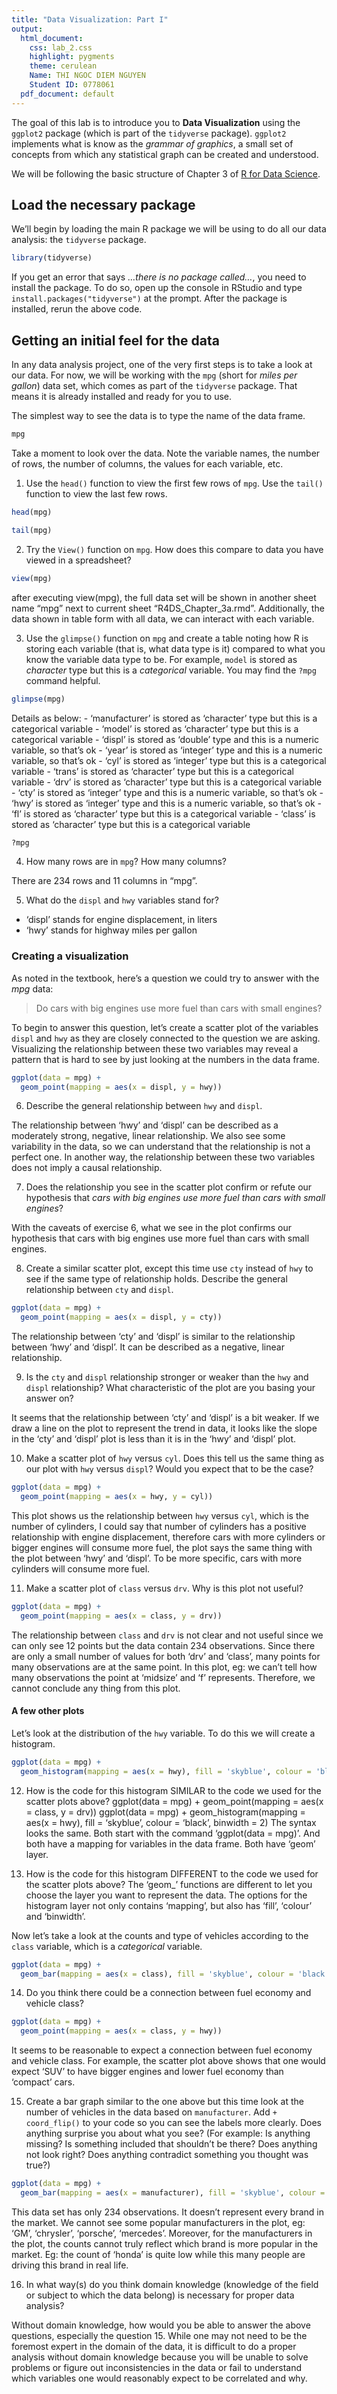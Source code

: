 ---
title: "Data Visualization: Part I"
output:
  html_document:
    css: lab_2.css
    highlight: pygments
    theme: cerulean
    Name: THI NGOC DIEM NGUYEN
    Student ID: 0778061
  pdf_document: default
---

The goal of this lab is to introduce you to **Data Visualization** using the 
`ggplot2` package (which is part of the `tidyverse` package). `ggplot2` implements 
what is know as the *grammar of graphics*, a small set of concepts from which
any statistical graph can be created and understood. 

We will be following the basic structure of Chapter 3 of [R for Data Science](https://r4ds.had.co.nz/). 

## Load the necessary package


We'll begin by loading the main R package we will be using to do all our 
data analysis: the `tidyverse` package.

```{r warning = FALSE, message = FALSE}
library(tidyverse)
```

If you get an error that says *...there is no package called...*, you need to install the package. To do so, open up the console in RStudio and type `install.packages("tidyverse")` 
at the prompt. After the package is installed, rerun the above code. 

## Getting an initial feel for the data

In any data analysis project, one of the very first steps is to take a look 
at our data. For now, we will be working with the `mpg` (short for *miles 
per gallon*) data set, which comes as part of the `tidyverse` package. That 
means it is already installed and ready for you to use. 

The simplest way to see the data is to type the name of the data frame. 
```{r}
mpg
```

Take a moment to look over the data. Note the variable names, the number of rows, 
the number of columns, the values for each variable, etc. 

1. Use the `head()` function to view the first few rows of `mpg`. Use the `tail()` function 
to view the last few rows. 

```{r}
head(mpg)
```

```{r}
tail(mpg)
```

2. Try the `View()` function on `mpg`. How does this compare to data you have viewed 
in a spreadsheet? 

```{r}
view(mpg)
```
after executing view(mpg), the full data set will be shown in another sheet name "mpg" next to current sheet "R4DS_Chapter_3a.rmd". Additionally, the data shown in table form with all data, we can interact with each variable.

3. Use the `glimpse()` function on `mpg` and create a table noting how R is storing 
each variable (that is, what data type is it) compared to what you know the variable 
data type to be. For example, `model` is stored as *character* type but this is a 
*categorical* variable. You may find the `?mpg` command helpful. 

```{r}
glimpse(mpg)
```
Details as below:
- 'manufacturer' is stored as 'character' type but this is a categorical variable 
- 'model' is stored as 'character' type but this is a categorical variable
- 'displ' is stored as 'double' type and this is a numeric variable, so that's ok
- 'year' is stored as 'integer' type and this is a numeric variable, so that's ok
- 'cyl' is stored as 'integer' type but this is a categorical variable
- 'trans' is stored as 'character' type but this is a categorical variable
- 'drv' is stored as 'character' type but this is a categorical variable
- 'cty' is stored as 'integer' type and this is a numeric variable, so that's ok
- 'hwy' is stored as 'integer' type and this is a numeric variable, so that's ok
- 'fl' is stored as 'character' type but this is a categorical variable
- 'class' is stored as 'character' type but this is a categorical variable

```{r}
?mpg
```

4. How many rows are in `mpg`? How many columns?

There are 234 rows and 11 columns in "mpg".

5. What do the `displ` and `hwy` variables stand for? 

- 'displ' stands for engine displacement, in liters
- 'hwy' stands for highway miles per gallon

### Creating a visualization

As noted in the textbook, here's a question we could try to answer with the *mpg* data:

> Do cars with big engines use more fuel than cars with small engines? 

To begin to answer this question, let's create a scatter plot of the variables `displ` and 
`hwy` as they are closely connected to the question we are asking. Visualizing 
the relationship between these two variables may reveal a pattern that is hard 
to see by just looking at the numbers in the data frame.  

```{r}
ggplot(data = mpg) +
  geom_point(mapping = aes(x = displ, y = hwy)) 
```

6. Describe the general relationship between `hwy` and `displ`.

The relationship between 'hwy' and 'displ' can be described as a moderately strong, negative, linear relationship. We also see some variability in the data, so we can understand that the relationship is not a perfect one. In another way, the relationship between these two variables does not imply a causal relationship. 

7. Does the relationship you see in the scatter plot confirm or refute 
our hypothesis that *cars with big engines use more fuel than cars with 
small engines*?

With the caveats of exercise 6, what we see in the plot confirms our hypothesis that cars with big engines use more fuel than cars with small engines.

8. Create a similar scatter plot, except this time use `cty` instead of `hwy` to see if the same type of relationship holds. Describe the general relationship between `cty` and `displ`.

```{r}
ggplot(data = mpg) +
  geom_point(mapping = aes(x = displ, y = cty))
```
The relationship between 'cty' and 'displ' is similar to the relationship between 'hwy' and 'displ'. It can be described as a negative, linear relationship. 

9. Is the `cty` and `displ` relationship stronger or weaker than the `hwy` and `displ` relationship? What characteristic of the plot are you basing your answer on?

It seems that the relationship between 'cty' and 'displ' is a bit weaker. If we draw a line on the plot to represent the trend in data, it looks like the slope in the 'cty' and 'displ' plot is less than it is in the 'hwy' and 'displ' plot.

10. Make a scatter plot of `hwy` versus `cyl`. Does this tell us the same thing as our plot
with `hwy` versus `displ`? Would you expect that to be the case?

```{r}
ggplot(data = mpg) +
  geom_point(mapping = aes(x = hwy, y = cyl))
```
This plot shows us the relationship between `hwy` versus `cyl`, which is the number of cylinders, I could say that number of cylinders has a positive relationship with engine displacement, therefore cars with more cylinders or bigger engines will consume more fuel, the plot says the same thing with the plot between 'hwy' and 'displ'. To be more specific, cars with more cylinders will consume more fuel.

11. Make a scatter plot of `class` versus `drv`. Why is this plot not useful?

```{r}
ggplot(data = mpg) +
  geom_point(mapping = aes(x = class, y = drv))
```
The relationship between `class` and `drv` is not clear and not useful since we can only see 12 points but the data contain 234 observations. Since there are only a small number of values for both 'drv' and 'class', many points for many observations are at the same point. In this plot, eg: we can't tell how many observations the point at 'midsize' and 'f' represents. Therefore, we cannot conclude any thing from this plot.

#### A few other plots

Let's look at the distribution of the `hwy` variable. To do this we will create a histogram. 

```{r}
ggplot(data = mpg) + 
  geom_histogram(mapping = aes(x = hwy), fill = 'skyblue', colour = 'black', binwidth = 2)

```

12. How is the code for this histogram SIMILAR to the code we used for the 
scatter plots above?
ggplot(data = mpg) +
  geom_point(mapping = aes(x = class, y = drv))
ggplot(data = mpg) + 
  geom_histogram(mapping = aes(x = hwy), fill = 'skyblue', colour = 'black', binwidth = 2)
The syntax looks the same. Both start with the command 'ggplot(data = mpg)'. And both have a mapping for variables in the data frame. Both have 'geom' layer.

13. How is the code for this histogram DIFFERENT to the code we used for the 
scatter plots above?
The 'geom_' functions are different to let you choose the layer you want to represent the data. The options for the histogram layer not only contains 'mapping', but also has 'fill', 'colour' and 'binwidth'.

Now let's take a look at the counts and type of vehicles according to the `class` variable, which is a *categorical* variable. 

```{r}
ggplot(data = mpg) + 
  geom_bar(mapping = aes(x = class), fill = 'skyblue', colour = 'black')

```


14. Do you think there could be a connection between fuel economy and vehicle 
class?

```{r}
ggplot(data = mpg) +
  geom_point(mapping = aes(x = class, y = hwy))
```


It seems to be reasonable to expect a connection between fuel economy and vehicle class. For example, the scatter plot above shows that one would expect 'SUV' to have bigger engines and lower fuel economy than 'compact' cars. 

15. Create a bar graph similar to the one above but this time look at the number 
of vehicles in the data based on `manufacturer`. Add `+ coord_flip()` to your 
code so you can see the labels more clearly. Does anything surprise you about 
what you see? (For example: Is anything missing? Is something included that 
shouldn't be there? Does anything not look right? Does anything contradict 
something you thought was true?)

```{r}
ggplot(data = mpg) + 
  geom_bar(mapping = aes(x = manufacturer), fill = 'skyblue', colour = 'black') + coord_flip()
```
This data set has only 234 observations. It doesn't represent every brand in the market. We cannot see some popular manufacturers in the plot, eg: 'GM', 'chrysler', 'porsche', 'mercedes'. 
Moreover, for the manufacturers in the plot, the counts cannot truly reflect which brand is more popular in the market. Eg: the count of 'honda' is quite low while this many people are driving this brand in real life.


16. In what way(s) do you think domain knowledge (knowledge of the field or subject to which the data belong) is necessary for proper data analysis?

Without domain knowledge, how would you be able to answer the above questions, especially the question 15. While one may not need to be the foremost expert in the domain of the data, it is difficult to do a proper analysis without domain knowledge because you will be unable to solve problems or figure out inconsistencies in the data or fail to understand which variables one would reasonably expect to be correlated and why.



